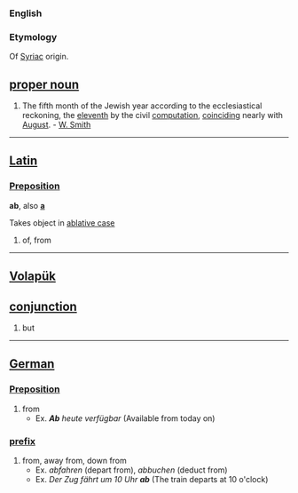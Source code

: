 === English ===
===Etymology===
Of [[Syriac]] origin.
== [[proper noun]] ==
#The fifth month of the Jewish year according to the ecclesiastical reckoning, the [[eleventh]] by the civil [[computation]], [[coinciding]] nearly with [[August]]. - [[W. Smith]]

----
==[[Latin]]==
=== [[Preposition]] ===
'''ab''', also '''[[a]]'''

Takes object in [[ablative case]]

# of, from

----
==[[Volapük]]==
== [[conjunction]] ==
#but

----
== [[German]] ==
=== [[Preposition]] ===
#from
#*Ex. '''''Ab''' heute verfügbar'' (Available from today on)
=== [[prefix]] ===
#from, away from, down from
#*Ex. ''abfahren'' (depart from), ''abbuchen'' (deduct from)
#*Ex. ''Der Zug fährt um 10 Uhr '''ab''''' (The train departs at 10 o'clock)